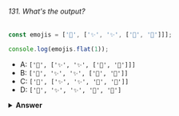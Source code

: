 ###### 131. What's the output?

```javascript
const emojis = ['🥑', ['✨', '✨', ['🍕', '🍕']]];

console.log(emojis.flat(1));
```

- A: `['🥑', ['✨', '✨', ['🍕', '🍕']]]`
- B: `['🥑', '✨', '✨', ['🍕', '🍕']]`
- C: `['🥑', ['✨', '✨', '🍕', '🍕']]`
- D: `['🥑', '✨', '✨', '🍕', '🍕']`

<details>
<summary>
<b>Answer</b>
</summary>

#### Answer: B

With the `flat` method, we can create a new, flattened array. The depth of the flattened array depends on the value that we pass. In this case, we passed the value `1` (which we didn't have to, that's the default value), meaning that only the arrays on the first depth will be concatenated. `['🥑']` and `['✨', '✨', ['🍕', '🍕']]` in this case. Concatenating these two arrays results in `['🥑', '✨', '✨', ['🍕', '🍕']]`.

</details>

